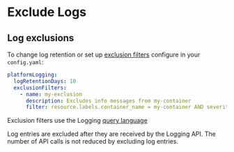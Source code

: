 
# Exclude Logs


## Log exclusions

To change log retention or set up [exclusion filters](https://cloud.google.com/logging/docs/routing/overview#exclusions) configure in your `config.yaml`:

```yaml
platformLogging:
  logRetentionDays: 10
  exclusionFilters:
    - name: my-exclusion
      description: Excludes info messages from my-container
      filter: resource.labels.container_name = my-container AND severity = Info
```

Exclusion filters use the Logging [query language](https://cloud.google.com/logging/docs/view/logging-query-language)

<Callout>

Log entries are excluded after they are received by the Logging API. The number of API calls is not reduced by excluding log entries.

</Callout>

